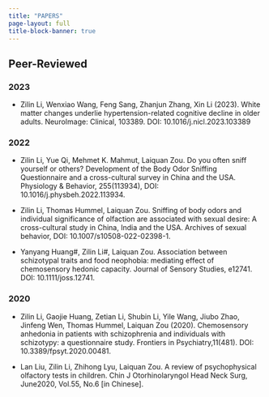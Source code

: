 ```yaml
---
title: "PAPERS"
page-layout: full
title-block-banner: true
---
```


## Peer-Reviewed

### 2023

- Zilin Li, Wenxiao Wang, Feng Sang, Zhanjun Zhang, Xin Li (2023). White matter changes underlie hypertension-related cognitive decline in older adults. NeuroImage: Clinical, 103389. DOI: 10.1016/j.nicl.2023.103389

### 2022

- Zilin Li, Yue Qi, Mehmet K. Mahmut, Laiquan Zou. Do you often sniff yourself or others? Development of the Body Odor Sniffing Questionnaire and a cross-cultural survey in China and the USA. Physiology & Behavior, 255(113934), DOI: 10.1016/j.physbeh.2022.113934.

- Zilin Li, Thomas Hummel, Laiquan Zou. Sniffing of body odors and individual significance of olfaction are associated with sexual desire: A cross-cultural study in China, India and the USA. Archives of sexual behavior, DOI: 10.1007/s10508-022-02398-1.

- Yanyang Huang#, Zilin Li#, Laiquan Zou. Association between schizotypal traits and food neophobia: mediating effect of chemosensory hedonic capacity. Journal of Sensory Studies, e12741. DOI: 10.1111/joss.12741.

### 2020

- Zilin Li, Gaojie Huang, Zetian Li, Shubin Li, Yile Wang, Jiubo Zhao, Jinfeng Wen, Thomas Hummel, Laiquan Zou (2020). Chemosensory anhedonia in patients with schizophrenia and individuals with schizotypy: a questionnaire study. Frontiers in Psychiatry,11(481). DOI: 10.3389/fpsyt.2020.00481.

- Lan Liu, Zilin Li, Zhihong Lyu, Laiquan Zou. A review of psychophysical olfactory tests in children. Chin J Otorhinolaryngol Head Neck Surg, June2020, Vol.55, No.6 [in Chinese].


